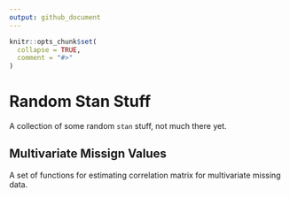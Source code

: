 ```yaml
---
output: github_document
---
```


<!-- README.md is generated from README.Rmd. Please edit that file -->

```r
knitr::opts_chunk$set(
  collapse = TRUE,
  comment = "#>"
)
```

# Random Stan Stuff

<!-- badges: start -->
<!-- badges: end -->

A collection of some random `stan` stuff, not much there yet.

## Multivariate Missign Values

A set of functions for estimating correlation matrix for multivariate missing data.
